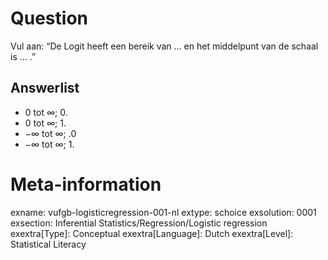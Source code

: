 Question
========
Vul aan: "De Logit heeft een bereik van ... en het middelpunt van de schaal is ... ."

Answerlist
----------
* 0 tot $∞$; 0.
* 0 tot $∞$; 1.
* $-∞$ tot $∞$; .0
* $-∞$ tot $∞$; 1.

Meta-information
================
exname: vufgb-logisticregression-001-nl
extype: schoice
exsolution: 0001
exsection: Inferential Statistics/Regression/Logistic regression
exextra[Type]: Conceptual
exextra[Language]: Dutch
exextra[Level]: Statistical Literacy